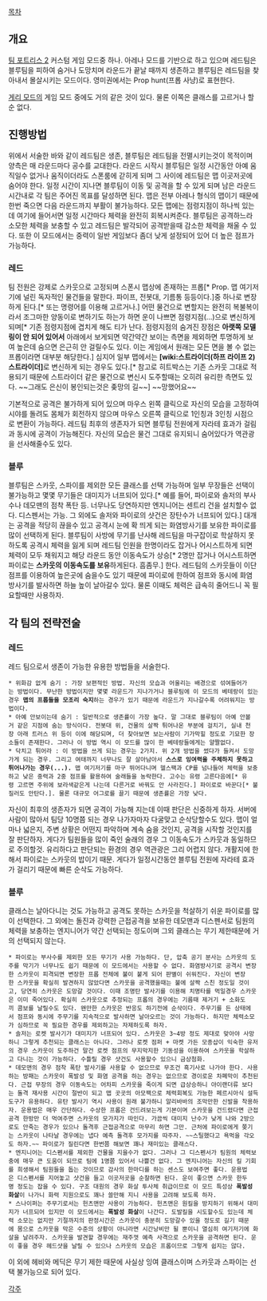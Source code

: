 [[목차]]

== 개요 ==
[[팀 포트리스 2]] 커스텀 게임 모드중 하나. 아레나 모드를 기반으로 하고 있으며 레드팀은 블루팀을 피하여 숨거나 도망치며 라운드가 끝날 때까지 생존하고 블루팀은 레드팀을 찾아내서 몰살시키는 모드이다. 영미권에서는 Prop hunt(프롭 사냥)로 표현한다.

[[게리 모드]]의 게임 모드 중에도 거의 같은 것이 있다. 물론 이쪽은 클래스를 고르거나 할 순 없다.

== 진행방법 ==
위에서 서술한 바와 같이 레드팀은 생존, 블루팀은 레드팀을 전멸시키는것이 목적이며 양측은 매 라운드마다 공수를 교대한다. 라운드 시작시 블루팀은 일정 시간동안 아예 움직일수 없거나 움직이더라도 스폰룸에 갇히게 되며 그 사이에 레드팀은 맵 이곳저곳에 숨어야 한다. 일정 시간이 지나면 블루팀이 이동 및 공격을 할 수 있게 되며 남은 라운드 시간내로 각 팀은 주어진 목표를 달성하면 된다. 맵은 전부 아레나 형식의 맵이기 때문에 한번 죽으면 다음 라운드까지 부활이 불가능하다. 모든 맵에는 점령지점이 하나씩 있는데 여기에 들어서면 일정 시간마다 체력을 완전히 회복시켜준다. 블루팀은 공격하느라 소모한 체력을 보충할 수 있고 레드팀은 발각되어 공격받을때 감소한 체력을 채울 수 있다. 또한 이 모드에서는 중력이 일반 게임보다 좀더 낮게 설정되어 있어 더 높은 점프가 가능하다.

=== 레드 ===
팀 전원은 강제로 스카웃으로 고정되며 스폰시 맵상에 존재하는 프롭[* Prop. 맵 여기저기에 널린 독자적인 물건들을 말한다. 파이프, 전봇대, 기름통 등등이다.]중 하나로 변장하게 된다.[* 또는 명령어를 이용해 고르거나.] 어떤 물건으로 변할지는 완전히 복불복이라서 조그마한 양동이로 변하기도 하는가 하면 운이 나쁘면 점령지점(...)으로 변신하게 되며[* 기존 점령지점에 겹치게 해도 티가 난다. 점령지점의 숨겨진 장점은 '''아랫쪽 모델링이 안 되어 있어서''' 아래에서 보게되면 약간약간 보이는 측면을 제외하면 투명하게 보여 높은데 숨으면 은근히 안 걸릴수도 있다. 이는 게임에서 원래는 모든 면을 볼 수 없는 프롭이라면 대부분 해당한다.] 심지어 일부 맵에서는 '''[wiki:스트라이더(하프 라이프 2) 스트라이더]'''로 변신하게 되는 경우도 있다.[* 참고로 히트박스는 기존 스카웃 그대로 적용되기 때문에 스트라이더 같은 물건으로 변신시 도주할때는 오히려 유리한 측면도 있다. ~~그래도 은신이 봉인되는것은 좆망의 길~~] ~~망했어요~~

기본적으로 공격은 불가하게 되어 있으며 마우스 왼쪽 클릭으로 자신의 모습을 고정하여 시야를 돌려도 몸체가 회전하지 않으며 마우스 오른쪽 클릭으로 1인칭과 3인칭 시점으로 변환이 가능하다. 레드팀 최후의 생존자가 되면 블루팀 전원에게 자라테 효과가 걸림과 동시에 공격이 가능해진다. 자신의 모습은 물건 그대로 유지되니 숨어있다가 역관광을 선사해줄수도 있다.

=== 블루 ===
블루팀은 스카웃, 스파이를 제외한 모든 클래스를 선택 가능하며 일부 무장들은 선택이 불가능하고 몇몇 무기들은 대미지가 너프되어 있다.[* 예를 들어, 파이로와 솔저의 부사수나 데모맨의 점착 폭탄 등. 너무나도 당연하지만 엔지니어는 센트리 건을 설치할수 없다. 디스펜서는 가능. 그 외에도 솔저와 파이로의 샷건은 장탄수가 너프되어 있다.] 대개는 공격을 적당히 끊을수 있고 공격시 눈에 확 띄게 되는 화염방사기를 보유한 파이로를 많이 선택하게 된다. 블루팀이 사방에 무기를 난사해 레드팀을 마구잡이로 학살하지 못하도록 공격시 체력을 잃게 되며 레드팀 인원을 한명이라도 잡거나 어시스트하게 되면 체력이 모두 채워지고 해당 라운드 동안 이동속도가 상승[* 2명만 잡거나 어시스트하면 파이로는 '''스카웃의 이동속도를 보유'''하게된다. 흠좀무.] 한다. 레드팀의 스카웃들이 이단 점프를 이용하여 높은곳에 숨을수도 있기 때문에 파이로에 한하여 점프와 동시에 화염 방사기를 발사하면 하늘 높이 날아갈수 있다. 물론 이때도 체력은 급속히 줄어드니 꼭 필요할때만 사용하자.
== 각 팀의 전략전술 ==
=== 레드 ===
레드 팀으로서 생존이 가능한 유용한 방법들을 서술한다.

 * 위화감 없게 숨기 : 가장 보편적인 방법. 자신의 모습과 어울리는 배경으로 섞여들어가는 방법이다. 무난한 방법이지만 몇몇 라운드가 지나가거나 블루팀에 이 모드의 베테랑이 있는경우 '''맵의 프롭들을 모조리 숙지'''하는 경우가 있기 때문에 라운드가 지나갈수록 어려워지는 방법이다.
 * 아예 안보이는데 숨기 : 일반적으로 생존률이 가장 높다. 말 그대로 블루팀이 아예 안볼거 같은 지점에 숨는 방식이다. 전봇대 위, 건물의 살짝 튀어나온 부분에 걸치기, 실내 천장 아래 트러스 위 등이 이에 해당되며, 더 찾아보면 보는사람이 기가막힐 정도로 기묘한 장소들이 존재한다. 그러나 이 방법 역시 이 모드를 많이 한 베테랑들에게는 얄짤없다.
 * 닥치고 튀어라 : 이 방법을 쓰게 되는 경우는 2가지. 위 2개 방법을 썼다가 들켜서 도망가게 되는 경우. 그리고 여태까지 너무나도 잘 살아남아서 '''스스로 잉여력을 주체하지 못하고 튀어나가는 경우(...).''' 맵 여기저기를 마구 뛰어다니며 헬스팩과 CP를 넘나들어 체력을 보충하고 낮은 중력과 2중 점프를 활용하여 술래들을 농락한다. 고수는 유령 고른다음에[* 유령 고르면 주위에 보라색같은게 나는데 다른거로 바꿔도 안 사라진다.] 파이로로 바꾼다[* 불질러도 안탄다.]. 물론 대규모 어그로를 끌기 때문에 생존률은 가장 낮다.

자신이 최후의 생존자가 되면 공격이 가능해 지는데 이때 판단은 신중하게 하자. 서버에 사람이 많아서 팀당 10명쯤 되는 경우 나가자마자 다굴맞고 순삭당할수도 있다. 맵이 얼마나 넓은지, 주변 상황은 어떤지 파악하며 계속 숨을 것인지, 공격을 시작할 것인지를 잘 판단하자. 게다가 팀원들을 많이 죽인 술래의 경우 그 이동속도가 스카웃과 동일하므로 주의할것. 유리하다고 판단되는 환경의 경우 역관광은 그리 어렵지 않다. 개활지에 한해서 파이로는 스카웃의 밥이기 때문. 게다가 일정시간동안 블루팀 전원에 자라테 효과가 걸리기 때문에 빠른 순삭도 가능하다.

=== 블루 ===
클래스는 날아다니는 것도 가능하고 공격도 못하는 스카웃을 척살하기 쉬운 파이로를 많이 선택한다. 그 외에는 돌진과 강력한 근접공격을 보유한 데모맨과 디스펜서로 팀원의 체력을 보충하는 엔지니어가 약간 선택되는 정도이며 그외 클래스는 무기 제한때문에 거의 선택되지 않는다.

 * 파이로는 부사수를 제외한 모든 무기가 사용 가능하다. 단, 압축 공기 분사는 스카웃의 도주를 막기가 너무나도 쉽기 때문에 이 모드에서는 사용할 수 없다. 화염방사기로 공격시 변장한 스카웃이 피격되면 변장한 프롭 전체에 불이 붙게 되어 판별이 쉬워진다. 자신이 변장한 스카웃을 확실히 발견하지 않았다면 스카웃을 공격했을때는 불에 살짝 스친 정도일 것이고, 당연히 스카웃은 도망갈 것이다. 이때 조명탄 발사기를 이용해 치명타를 먹일경우 스카웃은 이미 죽어있다. 확실히 스카웃으로 추정되는 프롭의 경우에는 기름때 제거기 + 소화도끼 콤보를 날릴수도 있다. 왠만한 스카웃은 반응도 하기전에 순삭이다. 주무기를 든 상태에서 점프와 동시에 주무기를 지속적으로 발사하면 날아오르는 것이 가능하다. 하지만 체력소모가 심하므로 꼭 필요한 경우를 제외하고는 자제하도록 하자.
 * 솔저는 로켓 발사기가 대미지가 너프되어 있다. 스카웃은 3~4방 정도 제대로 맞아야 사망하니 그렇게 추천되는 클래스는 아니다. 그러나 로켓 점퍼 + 마켓 가든 모종삽이 익숙한 유저의 경우 스카웃이 도주하건 말건 로켓 점프의 무지막지한 기동성을 이용하여 스카웃을 학살하고 다니는 것이 가능하다. 수틀릴 경우 샷건도 사용할수 있으니 금상첨화.
 * 데모맨의 경우 점착 폭탄 발사기를 사용할 수 없으므로 무조건 흑기사로 나가야 한다. 사용하는 방패는 스카웃이 폭발성 및 화염 공격을 하는 경우는 없으므로 경이로운 차폐막이 추천된다. 근접 무장의 경우 이동속도는 어차피 스카웃을 죽이게 되면 급상승하니 아이랜더류 보다는 돌격 재사용 시간이 절반이 되고 맵 곳곳의 아모팩으로 체력회복도 가능한 페르시아식 설득도구가 유용하다. 유탄 발사기 역시 사용이 원래 불가하니 알리바바의 조막만한 신발을 착용하자. 운용법은 매우 간단하다. 수상한 프롭은 건드려보는게 기본이며 스카웃을 건드렸다면 근접공격 한방만 더 먹여주면 스카웃의 모가지가 따인다. 가끔씩 대미지 난수가 낮게 나와 2방으로도 안죽는 경우가 있으나 돌격후 근접공격으로 마무리 하면 그만. 근처에 파이로에게 쫒기는 스카웃이 나타날 경우에는 냅다 예측 돌격후 모가지를 따주자. ~~스틸했다고 욕먹을 각오도 하자.~~ 파이로가 질린다면 한번쯤 해보면 꽤나 재미있는 클래스다.
 * 엔지니어는 디스펜서를 제외한 건물을 지을수가 없다. 그러나 그 디스펜서가 팀원의 체력보충에 매우 큰 도움이 되므로 팀에 1명쯤 있어서 나쁠건 없다. 그 엔지니어는 자신의 킬 기회를 희생해서 팀원들을 돕는 것이므로 감사의 한마디를 하는 센스도 보여주면 좋다. 운용법은 디스펜서를 지어놓고 샷건을 들고 이곳저곳을 순찰하면 된다. 운이 좋으면 스카웃 한두명 정도는 잡을 수 있다. 구조 대원의 경우 화살 투사체 취급이므로 이 모드 특성상 '''폭발성 화살'''이 나가니 화력 지원으로도 꽤나 쓸만해 지니 사용을 고려해 보도록 하자.
 * 스나이퍼는 주무기로서는 헌츠맨만 사용이 가능하다. 헌츠맨은 원킬을 방지하기 위해서 대미지가 너프되어 있지만 이 모드에서는 '''폭발성 화살'''이 나간다. 도발킬을 시도할수도 있는데 체력 소모는 없지만 기절까지의 판정시간은 스카웃이 충분히 도망갈수 있을 정도로 길기 때문에 몸으로 스카웃을 막은 수준의 상황이 아니라면 시간낭비만 될 뿐이니 열심히 여기저기에 화살을 날려주자. 스카웃을 발견할 경우에는 재주껏 예측 사격으로 스카웃을 공격하면 된다. 운이 좋을 경우 헤드샷을 날릴 수 있으나 스카웃의 모습은 프롭이므로 그렇게 쉽지는 않다.

이 외에 헤비와 메딕은 무기 제한 때문에 사실상 잉여 클래스이며 스카웃과 스파이는 선택 불가능으로 되어 있다.

[[각주]]
